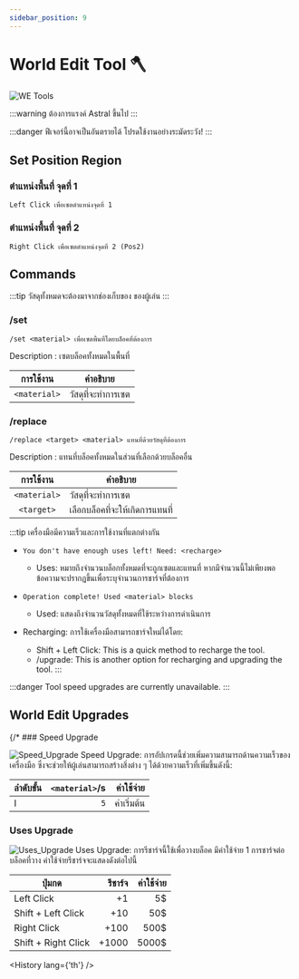 ```yaml
---
sidebar_position: 9
---
```



# World Edit Tool 🪓

![WE Tools](\img\doc\features\we_tools\WE_Tool.gif)

:::warning
ต้องการแรงค์ Astral ขึ้นไป
:::

:::danger
ฟีเจอร์นี้อาจเป็นอันตรายได้ โปรดใช้งานอย่างระมัดระวัง!
:::

## Set Position Region

### ตำแหน่งพื้นที่ จุดที่ 1

```
Left Click เพื่อเซตตำแหน่งจุดที่ 1
```

### ตำแหน่งพื้นที่ จุดที่ 2

```
Right Click เพื่อเซตตำแหน่งจุดที่ 2 (Pos2)
```

## Commands

:::tip
วัสดุทั้งหมดจะต้องมาจากช่องเก็บของ ของผู้เล่น
:::

### /set

```
/set <material> เพื่อเซตพื้นที่โดยบล็อคที่ต้องการ
```

Description : เซตบล็อคทั้งหมดในพื้นที่

|  การใช้งาน   | คำอธิบาย           |
| :----------: | ------------------ |
| `<material>` | วัสดุที่จะทำการเซต |

### /replace

```
/replace <target> <material> แทนที่ด้วยวัสดุที่ต้องการ
```

Description : แทนที่บล็อคทั้งหมดในส่วนที่เลือกด้วยบล็อคอื่น

|  การใช้งาน   | คำอธิบาย                        |
| :----------: | ------------------------------- |
| `<material>` | วัสดุที่จะทำการเซต              |
|  `<target>`  | เลือกบล็อคที่จะให้เกิดการแทนที่ |

:::tip
เครื่องมือมีความเร็วและการใช้งานที่แตกต่างกัน

- `You don't have enough uses left! Need: <recharge>`
  - Uses: หมายถึงจำนวนบล็อกทั้งหมดที่จะถูกเซตและแทนที่ หากมีจำนวนนี้ไม่เพียงพอ ข้อความจะปรากฏขึ้นเพื่อระบุจำนวนการชาร์จที่ต้องการ
- `Operation complete! Used <material> blocks`
  - Used: แสดงถึงจำนวนวัสดุทั้งหมดที่ใช้ระหว่างการดำเนินการ
- Recharging: การใช้เครื่องมือสามารถชาร์จใหม่ได้โดย:

  - Shift + Left Click: This is a quick method to recharge the tool.
  - /upgrade: This is another option for recharging and upgrading the tool.
    :::

:::danger
Tool speed upgrades are currently unavailable.
:::

## World Edit Upgrades

{/* ### Speed Upgrade

![Speed_Upgrade](/img/doc/features/we_tools/Speed_Upgrade.png)
Speed Upgrade: การอัปเกรดนี้ช่วยเพิ่มความสามารถด้านความเร็วของเครื่องมือ ซึ่งจะช่วยให้ผู้เล่นสามารถสร้างสิ่งต่าง ๆ ได้ด้วยความเร็วที่เพิ่มขึ้นดังนี้:

| ลำดับขั้น | `<material>`/s |     ค่าใช้จ่าย |
| :---- | -------------: | -------: |
| I     |            `5` |  ค่าเริ่มต้น | */}

### Uses Upgrade

![Uses_Upgrade](/img/doc/features/we_tools/Uses_Upgrade.png)
Uses Upgrade: การรีชาร์จนี้ใช้เพื่อวางบล็อค มีค่าใช้จ่าย 1 การชาร์จต่อบล็อคที่วาง ค่าใช้จ่ายรีชาร์จจะแสดงดังต่อไปนี้

| ปุ่มกด              | รีชาร์จ | ค่าใช้จ่าย |
| ------------------- | ------: | ---------: |
| Left Click          |      +1 |         5$ |
| Shift + Left Click  |     +10 |        50$ |
| Right Click         |    +100 |       500$ |
| Shift + Right Click |   +1000 |      5000$ |

<History lang={'th'} />